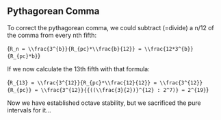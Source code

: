 ## Pythagorean Comma

To correct the pythagorean comma, we could subtract (=divide) a n/12 of the comma from every nth fifth:

<BlockMath>{`R_n = \\frac{3^{b}}{R_{pc}*\\frac{b}{12}} = \\frac{12*3^{b}}{R_{pc}*b}`}</BlockMath>

If we now calculate the 13th fifth with that formula:

<BlockMath>{`R_{13} = \\frac{3^{12}}{R_{pc}*\\frac{12}{12}} = \\frac{3^{12}}{R_{pc}} = \\frac{3^{12}}{{((\\frac{3}{2})}^{12} : 2^7)} = 2^{19}`}</BlockMath>

Now we have established octave stability, but we sacrificed the pure intervals for it...
